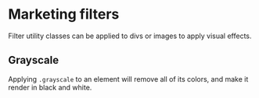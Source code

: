 

<Meta of={MarketingFiltersStories} />

# Marketing filters

Filter utility classes can be applied to divs or images to apply visual effects.

## Grayscale

Applying `.grayscale` to an element will remove all of its colors, and make it render in black and white.

<Canvas of={MarketingFiltersStories.Grayscale} />

